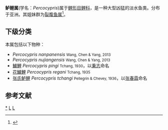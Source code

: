 {{Automatic taxobox
| name = 鲈鲤属
| status = NE
| status_system = IUCN3.1
| taxon = Percocypris
| authority = [[朱元鼎|Y. T. Chu]], 1935
}}
'''鲈鲤属'''(学名：''Percocypris'')属于[[鲤形目|鲤形目]][[鲤科|鲤科]]，是一种大型凶猛的淡水鱼类。分布于亚洲。其姐妹群为[[裂腹鱼属|裂腹鱼属]]<ref>{{cite news|title=杨君兴小组厘清鲈鲤属系统发育关系|url=http://news.sciencenet.cn/htmlnews/2013/7/280039.shtm|accessdate=2013-07-16|newspaper=科学网|date=2013-07-16}}</ref>。

==下级分类==
本属包括以下物种：
* ''Percocypris nanpanensis'' <small>Wang, Chen & Yang, 2013</small>
* ''Percocypris nujiangensis'' <small>Wang, Chen & Yang, 2013</small>
* [[鱸鯉|鱸鯉]] ''Percocypris pingi'' <small>Tchang, 1930</small>，以[[秉志|秉志]]命名
* [[花鱸鯉|花鱸鯉]] ''Percocypris regani'' <small>Tchang, 1935</small>
* [[张氏鲈鲤|张氏鲈鲤]] ''Percocypris tchangi'' <small>Pellegrin & Chevey, 1936</small>，以[[张春霖|张春霖]]命名

==参考文献==
{{reflist}}
{{Taxonbar|from=Q7167164}}

[[Category:_鲈鲤属|*]]
[[Category:_鲤科|L]]
[[Category:_1933年描述的分类群|L]]